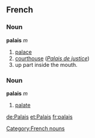 ==French==
===Noun===
'''palais''' ''m''

# [[palace]]
# [[courthouse]] (''[[Palais de justice]]'')
# up part inside the mouth.

===Noun===
'''palais''' ''m''

# [[palate]]

[[Category:French nouns]]

[[de:Palais]]
[[et:Palais]]
[[fr:palais]]